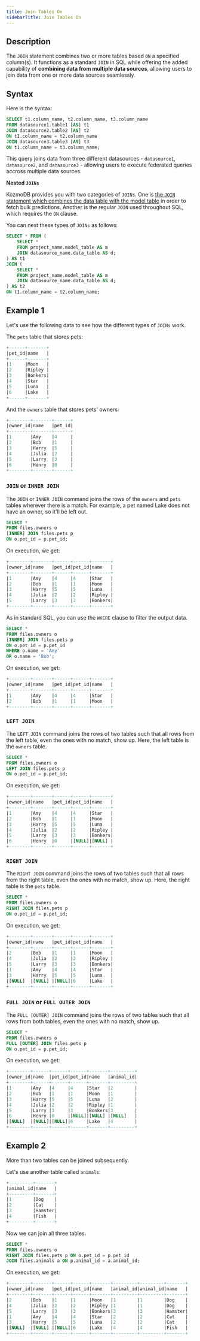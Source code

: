```yaml
---
title: Join Tables On
sidebarTitle: Join Tables On
---
```


## Description

The `JOIN` statement combines two or more tables based `ON` a specified column(s). It functions as a standard `JOIN` in SQL while offering the added capability of **combining data from multiple data sources**, allowing users to join data from one or more data sources seamlessly.

## Syntax

Here is the syntax:

```sql
SELECT t1.column_name, t2.column_name, t3.column_name
FROM datasource1.table1 [AS] t1
JOIN datasource2.table2 [AS] t2
ON t1.column_name = t2.column_name
JOIN datasource3.table3 [AS] t3
ON t1.column_name = t3.column_name;
```

This query joins data from three different datasources - `datasource1`, `datasource2`, and `datasource3` - allowing users to execute federated queries accross multiple data sources.

<Tip>

**Nested `JOINs`**

KozmoDB provides you with two categories of `JOINs`. One is [the `JOIN` statement which combines the data table with the model table](/kozmodb_sql/sql/api/join) in order to fetch bulk predictions. Another is the regular `JOIN` used throughout SQL, which requires the `ON` clause.

You can nest these types of `JOINs` as follows:

```sql
SELECT * FROM (
    SELECT *
    FROM project_name.model_table AS m
    JOIN datasource_name.data_table AS d;
) AS t1
JOIN (
    SELECT *
    FROM project_name.model_table AS m
    JOIN datasource_name.data_table AS d;
) AS t2
ON t1.column_name = t2.column_name;
```

</Tip>

## Example 1

Let's use the following data to see how the different types of `JOINs` work.

The `pets` table that stores pets:

```sql
+------+-------+
|pet_id|name   |
+------+-------+
|1     |Moon   |
|2     |Ripley |
|3     |Bonkers|
|4     |Star   |
|5     |Luna   |
|6     |Lake   |
+------+-------+
```

And the `owners` table that stores pets' owners:

```sql
+--------+-------+------+
|owner_id|name   |pet_id|
+--------+-------+------+
|1       |Amy    |4     |
|2       |Bob    |1     |
|3       |Harry  |5     |
|4       |Julia  |2     |
|5       |Larry  |3     |
|6       |Henry  |0     |
+--------+-------+------+
```

### `JOIN` or `INNER JOIN`

The `JOIN` or `INNER JOIN` command joins the rows of the `owners` and `pets` tables wherever there is a match. For example, a pet named Lake does not have an owner, so it'll be left out.

```sql
SELECT *
FROM files.owners o
[INNER] JOIN files.pets p
ON o.pet_id = p.pet_id;
```

On execution, we get:

```sql
+--------+-------+------+------+-------+
|owner_id|name   |pet_id|pet_id|name   |
+--------+-------+------+------+-------+
|1       |Amy    |4     |4     |Star   |
|2       |Bob    |1     |1     |Moon   |
|3       |Harry  |5     |5     |Luna   |
|4       |Julia  |2     |2     |Ripley |
|5       |Larry  |3     |3     |Bonkers|
+--------+-------+------+------+-------+
```

As in standard SQL, you can use the `WHERE` clause to filter the output data.

```sql
SELECT *
FROM files.owners o
[INNER] JOIN files.pets p
ON o.pet_id = p.pet_id
WHERE o.name = 'Amy'
OR o.name = 'Bob';
```

On execution, we get:

```sql
+--------+-------+------+------+-------+
|owner_id|name   |pet_id|pet_id|name   |
+--------+-------+------+------+-------+
|1       |Amy    |4     |4     |Star   |
|2       |Bob    |1     |1     |Moon   |
+--------+-------+------+------+-------+
```

### `LEFT JOIN`

The `LEFT JOIN` command joins the rows of two tables such that all rows from the left table, even the ones with no match, show up. Here, the left table is the `owners` table.

```sql
SELECT *
FROM files.owners o
LEFT JOIN files.pets p
ON o.pet_id = p.pet_id;
```

On execution, we get:

```sql
+--------+-------+------+------+-------+
|owner_id|name   |pet_id|pet_id|name   |
+--------+-------+------+------+-------+
|1       |Amy    |4     |4     |Star   |
|2       |Bob    |1     |1     |Moon   |
|3       |Harry  |5     |5     |Luna   |
|4       |Julia  |2     |2     |Ripley |
|5       |Larry  |3     |3     |Bonkers|
|6       |Henry  |0     |[NULL]|[NULL] |
+--------+-------+------+------+-------+
```

### `RIGHT JOIN`

The `RIGHT JOIN` command joins the rows of two tables such that all rows from the right table, even the ones with no match, show up. Here, the right table is the `pets` table.

```sql
SELECT *
FROM files.owners o
RIGHT JOIN files.pets p
ON o.pet_id = p.pet_id;
```

On execution, we get:

```sql
+--------+-------+------+------+-------+
|owner_id|name   |pet_id|pet_id|name   |
+--------+-------+------+------+-------+
|2       |Bob    |1     |1     |Moon   |
|4       |Julia  |2     |2     |Ripley |
|5       |Larry  |3     |3     |Bonkers|
|1       |Amy    |4     |4     |Star   |
|3       |Harry  |5     |5     |Luna   |
|[NULL]  |[NULL] |[NULL]|6     |Lake   |
+--------+-------+------+------+-------+
```

### `FULL JOIN` or `FULL OUTER JOIN`

The `FULL [OUTER] JOIN` command joins the rows of two tables such that all rows from both tables, even the ones with no match, show up.

```sql
SELECT *
FROM files.owners o
FULL [OUTER] JOIN files.pets p
ON o.pet_id = p.pet_id;
```

On execution, we get:

```sql
+--------+------+------+------+-------+---------+
|owner_id|name  |pet_id|pet_id|name   |animal_id|
+--------+------+------+------+-------+---------+
|1       |Amy   |4     |4     |Star   |2        |
|2       |Bob   |1     |1     |Moon   |1        |
|3       |Harry |5     |5     |Luna   |2        |
|4       |Julia |2     |2     |Ripley |1        |
|5       |Larry |3     |3     |Bonkers|3        |
|6       |Henry |0     |[NULL]|[NULL] |[NULL]   |
|[NULL]  |[NULL]|[NULL]|6     |Lake   |4        |
+--------+------+------+------+-------+---------+
```

## Example 2

More than two tables can be joined subsequently.

Let's use another table called `animals`:

```sql
+---------+-------+
|animal_id|name   |
+---------+-------+
|1        |Dog    |
|2        |Cat    |
|3        |Hamster|
|4        |Fish   |
+---------+-------+
```

Now we can join all three tables.

```sql
SELECT *
FROM files.owners o
RIGHT JOIN files.pets p ON o.pet_id = p.pet_id
JOIN files.animals a ON p.animal_id = a.animal_id;
```

On execution, we get:

```sql
+--------+-------+------+------+-------+---------+---------+-------+
|owner_id|name   |pet_id|pet_id|name   |animal_id|animal_id|name   |
+--------+-------+------+------+-------+---------+---------+-------+
|2       |Bob    |1     |1     |Moon   |1        |1        |Dog    |
|4       |Julia  |2     |2     |Ripley |1        |1        |Dog    |
|5       |Larry  |3     |3     |Bonkers|3        |3        |Hamster|
|1       |Amy    |4     |4     |Star   |2        |2        |Cat    |
|3       |Harry  |5     |5     |Luna   |2        |2        |Cat    |
|[NULL]  |[NULL] |[NULL]|6     |Lake   |4        |4        |Fish   |
+--------+-------+------+------+-------+---------+---------+-------+
```
